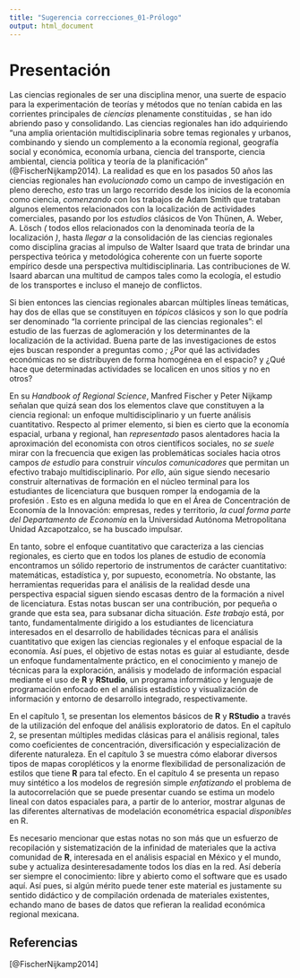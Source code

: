 ```yaml
---
title: "Sugerencia correcciones_01-Prólogo"
output: html_document
---
```


# Presentación

Las ciencias regionales de ser una disciplina menor, una suerte de espacio para la experimentación de teorías y métodos que no tenían cabida en las corrientes principales de _ciencias_ plenamente constituidas _, _ se han ido abriendo paso y consolidando. Las ciencias regionales han ido adquiriendo “una amplia orientación multidisciplinaria sobre temas regionales y urbanos, combinando y siendo un complemento a la economía regional, geografía social y económica, economía urbana, ciencia del transporte, ciencia ambiental, ciencia política y teoría de la planificación” (@FischerNijkamp2014). La realidad es que en los pasados 50 años las ciencias regionales han _evolucionado_ como un campo de investigación en pleno derecho, _esto_ tras un largo recorrido desde los inicios de la economía como ciencia, _comenzando_ con los trabajos de Adam Smith que trataban algunos elementos relacionados con la localización de actividades comerciales, pasando por los _estudios_ clásicos de Von Thünen, A. Weber, A. Lösch _(_ todos ellos relacionados con la denominada teoría de la localización _)_, hasta _llegar a_ la consolidación de las ciencias regionales como disciplina gracias al impulso de Walter Isaard que trata de brindar una perspectiva teórica y metodológica coherente con un fuerte soporte empírico desde una perspectiva multidisciplinaria. Las contribuciones de W. Isaard abarcan una multitud de campos tales como la ecología, el estudio de los transportes e incluso el manejo de conflictos.

Si bien entonces las ciencias regionales abarcan múltiples líneas temáticas, hay dos de ellas que se constituyen en _tópicos_ clásicos y son lo que podría ser denominado "la corriente principal de las ciencias regionales": el estudio de las fuerzas de aglomeración y los determinantes de la localización de la actividad. Buena parte de las investigaciones de estos ejes buscan responder a preguntas como _; _ ¿Por qué las actividades económicas no se distribuyen de forma homogénea en el espacio? y ¿Qué hace que determinadas actividades se localicen en unos sitios y no en otros?

En su *Handbook of Regional Science*, Manfred Fischer y Peter Nijkamp señalan que quizá sean dos los elementos clave que constituyen a la ciencia regional: un enfoque multidisciplinario y un fuerte análisis cuantitativo. Respecto al primer elemento, si bien es cierto que la economía espacial, urbana y regional, han _representado_ pasos alentadores hacia la aproximación del economista con otros científicos sociales, no _se suele _ mirar con la frecuencia que exigen las problemáticas sociales hacia otros campos _de estudio_ para construir _vínculos comunicadores_ que permitan un efectivo trabajo multidisciplinario. Por _ello_, aún sigue siendo necesario construir alternativas de formación en el núcleo terminal para los estudiantes de licenciatura que busquen romper la endogamia de la profesión . Esto es en alguna medida lo que en el Área de Concentración de Economía de la Innovación: empresas, redes y territorio, _la cual forma parte del Departamento de Economía_ en la Universidad Autónoma Metropolitana Unidad Azcapotzalco, se ha buscado impulsar. 

En tanto, sobre el enfoque cuantitativo que caracteriza a las ciencias regionales, es cierto que en todos los planes de estudio de economía encontramos un sólido repertorio de instrumentos de carácter cuantitativo: matemáticas, estadística y, por supuesto, econometría. No obstante, las herramientas requeridas para el análisis de la realidad desde una perspectiva espacial siguen siendo escasas dentro de la formación a nivel de licenciatura. Estas notas buscan ser una contribución, por pequeña o grande que esta sea, para subsanar dicha situación. _Este trabajo_ está, por tanto, fundamentalmente dirigido a los estudiantes de licenciatura interesados en el desarrollo de habilidades técnicas para el análisis cuantitativo que exigen las ciencias regionales y el enfoque espacial de la economía. Así pues, el objetivo de estas notas es guiar al estudiante, desde un enfoque fundamentalmente práctico, en el conocimiento y manejo de técnicas para la exploración, análisis y modelado de información espacial mediante el uso de **R** y **RStudio**, un programa informático y lenguaje de programación enfocado en el análisis estadístico y visualización de información y entorno de desarrollo integrado, respectivamente.

En el capítulo 1, se presentan los elementos básicos de **R** y **RStudio** a través de la utilización del enfoque del análisis exploratorio de datos. En el capítulo 2, se presentan múltiples medidas clásicas para el análisis regional, tales como coeficientes de concentración, diversificación y especialización de diferente naturaleza. En el capítulo 3 se muestra cómo elaborar diversos tipos de mapas coropléticos y la enorme flexibilidad de personalización de estilos que tiene **R** para tal efecto. En el capítulo 4 se presenta un repaso muy sintético a los modelos de regresión simple _enfatizando_ el problema de la autocorrelación que se puede presentar cuando se estima un modelo lineal con datos espaciales para, a partir de lo anterior, mostrar algunas de las diferentes alternativas de modelación econométrica espacial _disponibles_ en R.

Es necesario mencionar que estas notas no son más que un esfuerzo de recopilación y sistematización de la infinidad de materiales que la activa comunidad de **R**, interesada en el análisis espacial en México y el mundo, sube y actualiza desinteresadamente todos los días en la red. Así debería ser siempre el conocimiento: libre y abierto como el software que es usado aquí. Así pues, si algún mérito puede tener este material es justamente su sentido didáctico y de compilación ordenada de materiales existentes, echando mano de bases de datos que refieran la realidad económica regional mexicana.







## Referencias

[@FischerNijkamp2014]
